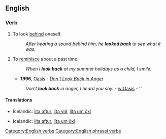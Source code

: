 ==English==

===Verb===
{{en-verb|inf=to [[look]] [[back]]|looks back|looking back|looked back}}

# To look [[behind]] oneself.
#:''After hearing a sound behind him, he '''looked back''' to see what it was.''
# {{idiom}} To [[reminisce]] about a past time.
#:''When I '''look back''' at my summer holidays as a child, I smile.''
#*'''1996''', [[w:Oasis (band)|Oasis]] - ''[[w:Don't Look Back in Anger|Don't Look Back in Anger]]''
#:''Don't '''look back''' in anger, I heard you say.'' - [[w:Oasis]] - ''

====Translations====
{{trans-top|to look behind oneself}}
*Icelandic: [[líta aftur]], [[líta við]], [[líta um öxl]]
{{trans-mid}}
{{trans-bottom}}
{{trans-top|to reminisce about the past}}
*Icelandic: [[líta aftur]], [[líta um öxl]]
{{trans-mid}}
{{trans-bottom}}

[[Category:English verbs]]
[[Category:English phrasal verbs]]